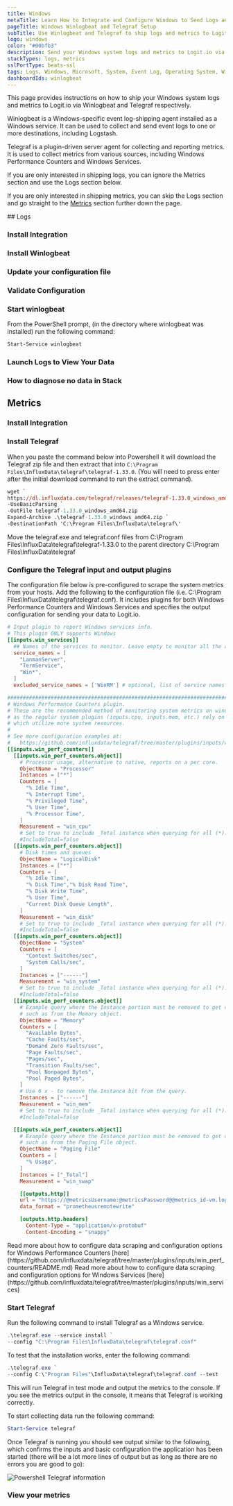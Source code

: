 ```yaml
---
title: Windows
metaTitle: Learn How to Integrate and Configure Windows to Send Logs and Metrics
pageTitle: Windows Winlogbeat and Telegraf Setup
subTitle: Use Winlogbeat and Telegraf to ship logs and metrics to Logit.io
logo: windows
color: "#00bfb3"
description: Send your Windows system logs and metrics to Logit.io via Winlogbeat and Telegraf.
stackTypes: logs, metrics
sslPortType: beats-ssl
tags: Logs, Windows, Microsoft, System, Event Log, Operating System, Winlogbeat, Telegraf, Metrics, Telemetry, Health, Services, Service, Performance Metrics
dashboardIds: winlogbeat
---
```


This page provides instructions on how to ship your Windows system logs and metrics to Logit.io via Winlogbeat and Telegraf respectively.

Winlogbeat is a Windows-specific event log-shipping agent installed 
as a Windows service. It can be used to collect and send event 
logs to one or more destinations, including Logstash.

Telegraf is a plugin-driven server agent for collecting and reporting metrics.
It is used to collect metrics from various sources, including Windows Performance Counters and Windows Services.

If you are only interested in shipping logs, you can ignore the Metrics section and use the Logs section below.

If you are only interested in shipping metrics, you can skip the Logs section and go straight to the [Metrics](#metrics) section further down the page.

<Steps>
  ## Logs
  
  ### Install Integration

  <InstallIntegration/>

  ### Install Winlogbeat

  <InstallWindowsBeat
    beatname = "winlogbeat"
    version = "8.17.4"
  />

  ### Update your configuration file

  <WinlogBeatConfigFile />

  ### Validate Configuration

  <ValidateWinlogBeat beatname="winlogbeat" />

  ### Start winlogbeat

  From the PowerShell prompt, (in the directory where winlogbeat was installed) run the following command:

  ```ps copy
  Start-Service winlogbeat
  ```

  ### Launch Logs to View Your Data

  <LaunchVisualizer type="logs" />

  ### How to diagnose no data in Stack

  <DiagnoseNoData />

  ## Metrics
  
  ### Install Integration

  <InstallIntegration/>

  ### Install Telegraf

  When you paste the command below into Powershell it will download the Telegraf zip file 
  and then extract that into `C:\Program Files\InfluxData\telegraf\telegraf-1.33.0`. (You will need 
  to press enter after the initial download command to run the extract command).

  ```ps copy
  wget `
  https://dl.influxdata.com/telegraf/releases/telegraf-1.33.0_windows_amd64.zip `
  -UseBasicParsing `
  -OutFile telegraf-1.33.0_windows_amd64.zip
  Expand-Archive .\telegraf-1.33.0_windows_amd64.zip `
  -DestinationPath 'C:\Program Files\InfluxData\telegraf\'
  ```
  Move the telegraf.exe and telegraf.conf files from C:\Program Files\InfluxData\telegraf\telegraf-1.33.0 
  to the parent directory C:\Program Files\InfluxData\telegraf

  ### Configure the Telegraf input and output plugins

  The configuration file below is pre-configured to scrape the system metrics from your hosts. 
  Add the following to the configuration file (i.e. C:\Program Files\InfluxData\telegraf\telegraf.conf). 
  It includes plugins for both Windows Performance Counters and Windows Services and specifies the output configuration
  for sending your data to Logit.io.

  ```toml copy
  # Input plugin to report Windows services info.
  # This plugin ONLY supports Windows
  [[inputs.win_services]]
    ## Names of the services to monitor. Leave empty to monitor all the available services on the host. Globs accepted. Case sensitive.
    service_names = [
      "LanmanServer",
      "TermService",
      "Win*",
    ]
    excluded_service_names = ['WinRM'] # optional, list of service names to exclude

  ###############################################################################
  # Windows Performance Counters plugin.
  # These are the recommended method of monitoring system metrics on windows,
  # as the regular system plugins (inputs.cpu, inputs.mem, etc.) rely on WMI,
  # which utilize more system resources.
  #
  # See more configuration examples at:
  #   https://github.com/influxdata/telegraf/tree/master/plugins/inputs/win_perf_counters
  [[inputs.win_perf_counters]]
    [[inputs.win_perf_counters.object]]
      # Processor usage, alternative to native, reports on a per core.
      ObjectName = "Processor"
      Instances = ["*"]
      Counters = [
        "% Idle Time",
        "% Interrupt Time",
        "% Privileged Time",
        "% User Time",
        "% Processor Time",
      ]
      Measurement = "win_cpu"
      # Set to true to include _Total instance when querying for all (*).
      #IncludeTotal=false
    [[inputs.win_perf_counters.object]]
      # Disk times and queues
      ObjectName = "LogicalDisk"
      Instances = ["*"]
      Counters = [
        "% Idle Time",
        "% Disk Time","% Disk Read Time",
        "% Disk Write Time",
        "% User Time",
        "Current Disk Queue Length",
      ]
      Measurement = "win_disk"
      # Set to true to include _Total instance when querying for all (*).
      #IncludeTotal=false
    [[inputs.win_perf_counters.object]]
      ObjectName = "System"
      Counters = [
        "Context Switches/sec",
        "System Calls/sec",
      ]
      Instances = ["------"]
      Measurement = "win_system"
      # Set to true to include _Total instance when querying for all (*).
      #IncludeTotal=false
    [[inputs.win_perf_counters.object]]
      # Example query where the Instance portion must be removed to get data back,
      # such as from the Memory object.
      ObjectName = "Memory"
      Counters = [
        "Available Bytes",
        "Cache Faults/sec",
        "Demand Zero Faults/sec",
        "Page Faults/sec",
        "Pages/sec",
        "Transition Faults/sec",
        "Pool Nonpaged Bytes",
        "Pool Paged Bytes",
      ]
      # Use 6 x - to remove the Instance bit from the query.
      Instances = ["------"]
      Measurement = "win_mem"
      # Set to true to include _Total instance when querying for all (*).
      #IncludeTotal=false

    [[inputs.win_perf_counters.object]]
      # Example query where the Instance portion must be removed to get data back,
      # such as from the Paging File object.
      ObjectName = "Paging File"
      Counters = [
        "% Usage",
      ]
      Instances = ["_Total"]
      Measurement = "win_swap"

      [[outputs.http]]
      url = "https://@metricsUsername:@metricsPassword@@metrics_id-vm.logit.io:@vmAgentPort/api/v1/write"
      data_format = "prometheusremotewrite"

      [outputs.http.headers]
        Content-Type = "application/x-protobuf"
        Content-Encoding = "snappy"
  ```

  <Callout type="info">
    Read more about how to configure data scraping and configuration options for Windows Performance Counters [here](https://github.com/influxdata/telegraf/tree/master/plugins/inputs/win_perf_counters/README.md)
  </Callout>

  <Callout type="info">
    Read more about how to configure data scraping and configuration options for Windows Services [here](https://github.com/influxdata/telegraf/tree/master/plugins/inputs/win_services)
  </Callout>

  ### Start Telegraf

  Run the following command to install Telegraf as a Windows service. 
  ```ps1 copy
  .\telegraf.exe --service install `
  --config "C:\Program Files\InfluxData\telegraf\telegraf.conf"
  ```
  To test that the installation works, enter the following command:
  ```ps1 copy
  .\telegraf.exe `
  --config C:\"Program Files"\InfluxData\telegraf\telegraf.conf --test
  ```
  This will run Telegraf in test mode and output the metrics to the console.
  If you see the metrics output in the console, it means that Telegraf is working correctly.

  To start collecting data run the following command:
  ```ps1 copy
  Start-Service telegraf
  ```

  Once Telegraf is running you should see output similar to the following, which confirms the inputs 
  and basic configuration the application has been started 
  (there will be a lot more lines of output but as long as there are no errors you are good to go):

  ![Powershell Telegraf information](@/images/integrations/system-metrics/windows-telegraf-start.png)

  ### View your metrics

  <LaunchVisualizer type="metrics" />

</Steps>